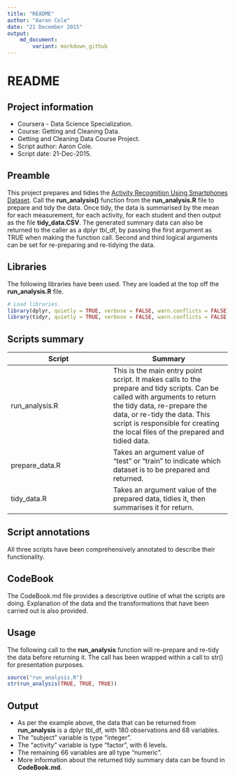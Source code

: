 ```yaml
---
title: "README"
author: "Aaron Cole"
date: "21 December 2015"
output:
    md_document:
        variant: markdown_github
---
```


# README

## Project information
* Coursera - Data Science Specialization.
* Course: Getting and Cleaning Data.
* Getting and Cleaning Data Course Project.
* Script author: Aaron Cole.
* Script date: 21-Dec-2015.


## Preamble
This project prepares and tidies the [Activity Recognition Using Smartphones Dataset](http://archive.ics.uci.edu/ml/datasets/Human+Activity+Recognition+Using+Smartphones#). Call the **run_analysis()** function from the **run_analysis.R** file to prepare and tidy the data. Once tidy, the data is summarised by the mean for each measurement, for each activity, for each student and then output as the file **tidy_data.CSV**. The generated summary data can also be returned to the caller as a dplyr tbl_df, by passing the first argument as TRUE when making the function call. Second and third logical arguments can be set for re-preparing and re-tidying the data.

## Libraries
The following libraries have been used. They are loaded at the top off the **run_analysis.R** file.
```r
# Load libraries.
library(dplyr, quietly = TRUE, verbose = FALSE, warn.conflicts = FALSE)
library(tidyr, quietly = TRUE, verbose = FALSE, warn.conflicts = FALSE)
```

## Scripts summary
Script | Summary
-------|--------
run_analysis.R | This is the main entry point script. It makes calls to the prepare and tidy scripts. Can be called with arguments to return the tidy data, re-prepare the data, or re-tidy the data. This script is responsible for creating the local files of the prepared and tidied data.
prepare_data.R | Takes an argument value of "test" or "train" to indicate which dataset is to be prepared and returned.
tidy_data.R | Takes an argument value of the prepared data, tidies it, then summarises it for return.

## Script annotations
All three scripts have been comprehensively annotated to describe their functionality.

## CodeBook
The CodeBook.md file provides a descriptive outline of what the scripts are doing. Explanation of the data and the transformations that have been carried out is also provided.

## Usage
The following call to the **run_analysis** function will re-prepare and re-tidy the data before returning it. The call has been wrapped within a call to str() for presentation purposes.
```r
source("run_analysis.R")
str(run_analysis(TRUE, TRUE, TRUE))
```

## Output
* As per the example above, the data that can be returned from **run\_analysis** is a dplyr tbl_df, with 180 observations and 68 variables.
* The "subject" variable is type "integer".
* The "activity" variable is type "factor", with 6 levels.
* The remaining 66 variables are all type "numeric".
* More information about the returned tidy summary data can be found in **CodeBook.md**.
